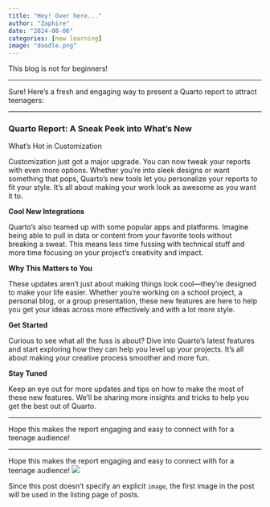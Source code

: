 ```yaml
---
title: "Hey! Over here..."
author: "Zaphire"
date: "2024-08-06"
categories: [new learning]
image: "doodle.png"
---
```



This blog is not for beginners!

---

Sure! Here’s a fresh and engaging way to present a Quarto report to attract teenagers:

---

### **Quarto Report: A Sneak Peek into What’s New**

What’s Hot in Customization

Customization just got a major upgrade. You can now tweak your reports with even more options. Whether you’re into sleek designs or want something that pops, Quarto’s new tools let you personalize your reports to fit your style. It’s all about making your work look as awesome as you want it to.

**Cool New Integrations**

Quarto’s also teamed up with some popular apps and platforms. Imagine being able to pull in data or content from your favorite tools without breaking a sweat. This means less time fussing with technical stuff and more time focusing on your project’s creativity and impact.

**Why This Matters to You**

These updates aren’t just about making things look cool—they’re designed to make your life easier. Whether you’re working on a school project, a personal blog, or a group presentation, these new features are here to help you get your ideas across more effectively and with a lot more style.

**Get Started**

Curious to see what all the fuss is about? Dive into Quarto’s latest features and start exploring how they can help you level up your projects. It’s all about making your creative process smoother and more fun.

**Stay Tuned**

Keep an eye out for more updates and tips on how to make the most of these new features. We’ll be sharing more insights and tricks to help you get the best out of Quarto.

---

Hope this makes the report engaging and easy to connect with for a teenage audience!



---

Hope this makes the report engaging and easy to connect with for a teenage audience!
![](thumbnail.jpg)

Since this post doesn't specify an explicit `image`, the first image in the post will be used in the listing page of posts.
